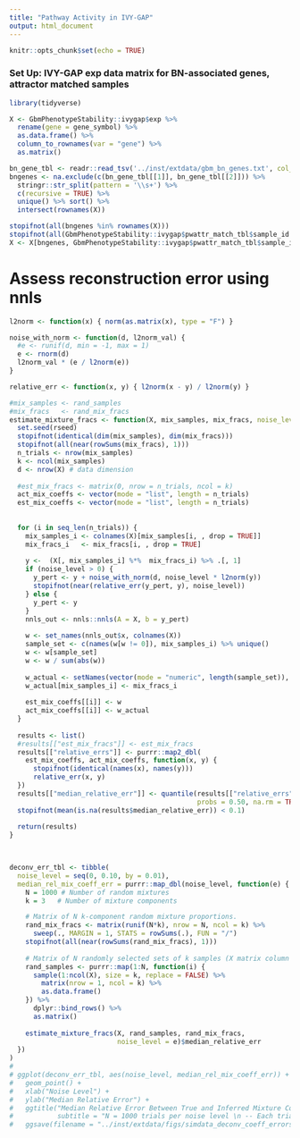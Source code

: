 ```yaml
---
title: "Pathway Activity in IVY-GAP"
output: html_document
---
```


```r
knitr::opts_chunk$set(echo = TRUE)
```


### Set Up: IVY-GAP exp data matrix for BN-associated genes, attractor matched samples
```r
library(tidyverse)

X <- GbmPhenotypeStability::ivygap$exp %>% 
  rename(gene = gene_symbol) %>%
  as.data.frame() %>%
  column_to_rownames(var = "gene") %>%
  as.matrix()

bn_gene_tbl <- readr::read_tsv('../inst/extdata/gbm_bn_genes.txt', col_types = cols())
bngenes <- na.exclude(c(bn_gene_tbl[[1]], bn_gene_tbl[[2]])) %>%
  stringr::str_split(pattern = '\\s+') %>%
  c(recursive = TRUE) %>%
  unique() %>% sort() %>%
  intersect(rownames(X))

stopifnot(all(bngenes %in% rownames(X)))
stopifnot(all(GbmPhenotypeStability::ivygap$pwattr_match_tbl$sample_id %in% colnames(X)))
X <- X[bngenes, GbmPhenotypeStability::ivygap$pwattr_match_tbl$sample_id, drop = FALSE]

```




# Assess reconstruction error using nnls
```r

l2norm <- function(x) { norm(as.matrix(x), type = "F") }

noise_with_norm <- function(d, l2norm_val) {
  #e <- runif(d, min = -1, max = 1)
  e <- rnorm(d)
  l2norm_val * (e / l2norm(e))
}

relative_err <- function(x, y) { l2norm(x - y) / l2norm(y) }

#mix_samples <- rand_samples
#mix_fracs   <- rand_mix_fracs
estimate_mixture_fracs <- function(X, mix_samples, mix_fracs, noise_level = 0, rseed = 1) {
  set.seed(rseed)
  stopifnot(identical(dim(mix_samples), dim(mix_fracs)))
  stopifnot(all(near(rowSums(mix_fracs), 1)))
  n_trials <- nrow(mix_samples)
  k <- ncol(mix_samples)
  d <- nrow(X) # data dimension
  
  #est_mix_fracs <- matrix(0, nrow = n_trials, ncol = k)
  act_mix_coeffs <- vector(mode = "list", length = n_trials)
  est_mix_coeffs <- vector(mode = "list", length = n_trials)
  
  
  for (i in seq_len(n_trials)) {
    mix_samples_i <- colnames(X)[mix_samples[i, , drop = TRUE]]
    mix_fracs_i   <- mix_fracs[i, , drop = TRUE]
    
    y <-  (X[, mix_samples_i] %*%  mix_fracs_i) %>% .[, 1]
    if (noise_level > 0) {
      y_pert <- y + noise_with_norm(d, noise_level * l2norm(y))
      stopifnot(near(relative_err(y_pert, y), noise_level))
    } else {
      y_pert <- y
    }
    nnls_out <- nnls::nnls(A = X, b = y_pert)
    
    w <- set_names(nnls_out$x, colnames(X))
    sample_set <- c(names(w[w != 0]), mix_samples_i) %>% unique()
    w <- w[sample_set]
    w <- w / sum(abs(w))
    
    w_actual <- setNames(vector(mode = "numeric", length(sample_set)), sample_set)
    w_actual[mix_samples_i] <- mix_fracs_i
    
    est_mix_coeffs[[i]] <- w
    act_mix_coeffs[[i]] <- w_actual
  }
  
  results <- list()
  #results[["est_mix_fracs"]] <- est_mix_fracs
  results[["relative_errs"]] <- purrr::map2_dbl(
    est_mix_coeffs, act_mix_coeffs, function(x, y) {
      stopifnot(identical(names(x), names(y)))
      relative_err(x, y)
  })
  results[["median_relative_err"]] <- quantile(results[["relative_errs"]], 
                                               probs = 0.50, na.rm = TRUE)
  stopifnot(mean(is.na(results$median_relative_err)) < 0.1)
  
  return(results)
}

  
```


```r
deconv_err_tbl <- tibble(
  noise_level = seq(0, 0.10, by = 0.01),
  median_rel_mix_coeff_err = purrr::map_dbl(noise_level, function(e) {
    N = 1000 # Number of random mixtures
    k = 3   # Number of mixture components

    # Matrix of N k-component random mixture proportions.
    rand_mix_fracs <- matrix(runif(N*k), nrow = N, ncol = k) %>%
      sweep(., MARGIN = 1, STATS = rowSums(.), FUN = "/")
    stopifnot(all(near(rowSums(rand_mix_fracs), 1)))
    
    # Matrix of N randomly selected sets of k samples (X matrix column indices)
    rand_samples <- purrr::map(1:N, function(i) {
      sample(1:ncol(X), size = k, replace = FALSE) %>% 
        matrix(nrow = 1, ncol = k) %>%
        as.data.frame()
    }) %>% 
      dplyr::bind_rows() %>%
      as.matrix()
    
    estimate_mixture_fracs(X, rand_samples, rand_mix_fracs, 
                           noise_level = e)$median_relative_err
  })
)
# 
# ggplot(deconv_err_tbl, aes(noise_level, median_rel_mix_coeff_err)) +
#   geom_point() +
#   xlab("Noise Level") +
#   ylab("Median Relative Error") +
#   ggtitle("Median Relative Error Between True and Inferred Mixture Coefficient Vectors",
#           subtitle = "N = 1000 trials per noise level \n -- Each trial: estimate mixture coefficients with  w/fixed norm uniform random noise added to simulated target vector \n -- Simulated target vectors: random mixtures of 3 randomly selected IVY-GAP expression vectors \n                                               from deconvolution template set))") +
#   ggsave(filename = "../inst/extdata/figs/simdata_deconv_coeff_errors.pdf", height = 10, width = 10)


```

